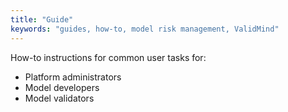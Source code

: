 ```yaml
---
title: "Guide"
keywords: "guides, how-to, model risk management, ValidMind"
---
```


How-to instructions for common user tasks for:

- Platform administrators
- Model developers
- Model validators

<!--
## Brief Introduction

Provide a brief introduction to the concept that this article will cover:

- What is [Concept Name]? Explain the concept or topic that the article is about. Provide a clear and concise definition that accurately reflects the scope of the article.

- Why is [Concept Name] Important? Explain why the concept or topic is important and why users should be interested in learning more about it.

- How Does [Concept Name] Work? Provide a detailed explanation of how the concept or topic works. Use examples or diagrams to help illustrate key points.

- Key Terms. List important terms and concepts related to the main topic and provide clear definitions for each one.

## Examples

Provide one or more examples that illustrate how the concept or topic works in practice. These examples should be clear and concise and should help users understand how to apply the concept or topic in real-world situations.

## Related Topics

Provide links or references to related topics that users might find useful or interesting. These could be other articles, resources, or tools related to the main topic.
-->